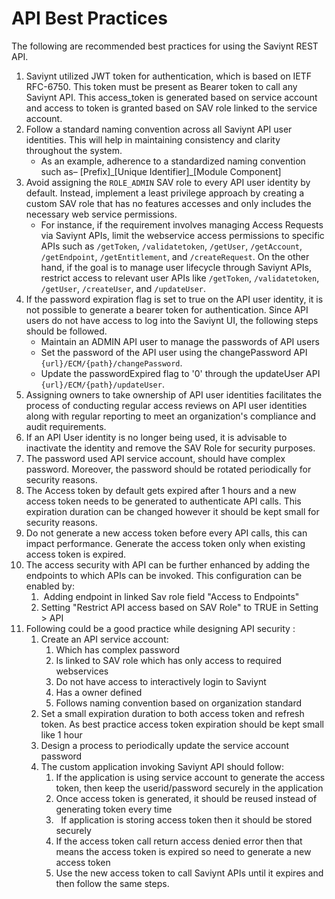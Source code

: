 # API Best Practices

The following are recommended best practices for using the Saviynt REST API.

1. Saviynt utilized JWT token for authentication, which is based on IETF RFC-6750. This token must be present as Bearer token to call any Saviynt API. This access_token is generated based on service account and access to token is granted based on SAV role linked to the service account.
2. Follow a standard naming convention across all Saviynt API user identities. This will help in maintaining consistency and clarity throughout the system.
    - As an example, adherence to a standardized naming convention such as– \[Prefix\]\_\[Unique Identifier\]\_\[Module Component\]
3. Avoid assigning the `ROLE_ADMIN` SAV role to every API user identity by default. Instead, implement a least privilege approach by creating a custom SAV role that has no features accesses and only includes the necessary web service permissions.
    - For instance, if the requirement involves managing Access Requests via Saviynt APIs, limit the webservice access permissions to specific APIs such as `/getToken`, `/validatetoken`, `/getUser`, `/getAccount`, `/getEndpoint`, `/getEntitlement`, and `/createRequest`. On the other hand, if the goal is to manage user lifecycle through Saviynt APIs, restrict access to relevant user APIs like `/getToken`, `/validatetoken`, `/getUser`, `/createUser`, and `/updateUser`.
4. If the password expiration flag is set to true on the API user identity, it is not possible to generate a bearer token for authentication. Since API users do not have access to log into the Saviynt UI, the following steps should be followed.
    - Maintain an ADMIN API user to manage the passwords of API users
    - Set the password of the API user using the changePassword API `{url}/ECM/{path}/changePassword`.
    - Update the passwordExpired flag to '0' through the updateUser API `{url}/ECM/{path}/updateUser`.
5. Assigning owners to take ownership of API user identities facilitates the process of conducting regular access reviews on API user identities along with regular reporting to meet an organization's compliance and audit requirements.
6. If an API User identity is no longer being used, it is advisable to inactivate the identity and remove the SAV Role for security purposes.
7. The password used API service account, should have complex password. Moreover, the password should be rotated periodically for security reasons.
8. The Access token by default gets expired after 1 hours and a new access token needs to be generated to authenticate API calls. This expiration duration can be changed however it should be kept small for security reasons.
9. Do not generate a new access token before every API calls, this can impact performance. Generate the access token only when existing access token is expired.
10. The access security with API can be further enhanced by adding the endpoints to which APIs can be invoked. This configuration can be enabled by:
    1.  Adding endpoint in linked Sav role field "Access to Endpoints"
    2. Setting "Restrict API access based on SAV Role" to TRUE in Setting &gt; API
11. Following could be a good practice while designing API security :
    1. Create an API service account:
       1. Which has complex password
       2. Is linked to SAV role which has only access to required webservices
       3. Do not have access to interactively login to Saviynt 
       4. Has a owner defined
       5. Follows naming convention based on organization standard
    2. Set a small expiration duration to both access token and refresh token. As best practice access token expiration should be kept small like 1 hour
    3. Design a process to periodically update the service account password
    4. The custom application invoking Saviynt API should follow:
       1. If the application is using service account to generate the access token, then keep the userid/password securely in the application
       2. Once access token is generated, it should be reused instead of generating token every time
       3.   If application is storing access token then it should be stored securely
       4. If the access token call return access denied error then that means the access token is expired so need to generate a new access token
       5. Use the new access token to call Saviynt APIs until it expires and then follow the same steps.